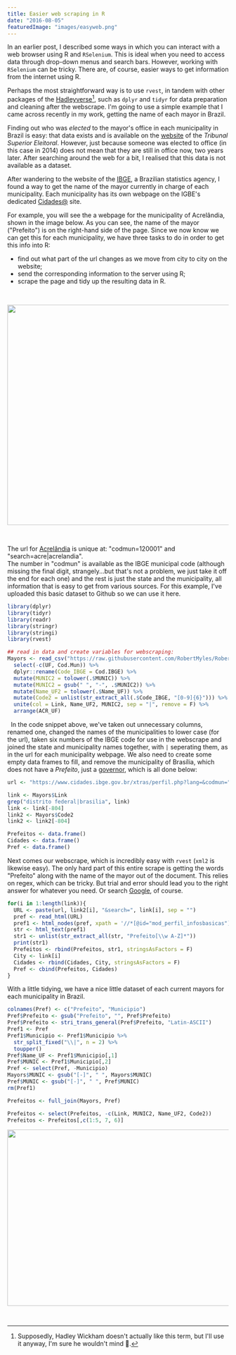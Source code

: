 ```yaml
---
title: Easier web scraping in R
date: "2016-08-05"
featuredImage: "images/easyweb.png"
---
```


In an earlier post, I described some ways in which you can interact with a web browser using R and `RSelenium`. This is ideal when you need to access data through drop-down menus and search bars. However, working with `RSelenium` can be tricky. There are, of course, easier ways to get information from the internet using R.

Perhaps the most straightforward way is to use `rvest`, in tandem with other packages of the [Hadleyverse](https://barryrowlingson.github.io/hadleyverse/#1)[^1], such as `dplyr` and `tidyr` for data preparation and cleaning after the webscrape. I'm going to use a simple example that I came across recently in my work, getting the name of each mayor in Brazil.

Finding out who was _elected_ to the mayor's office in each municipality in Brazil is easy: that data exists and is available on the [website](https://www.tse.jus.br/) of the _Tribunal Superior Eleitoral_. However, just because someone was elected to office (in this case in 2014) does not mean that they are still in office now, two years later. After searching around the web for a bit, I realised that this data is not available as a dataset.

After wandering to the website of the [IBGE](https://www.ibge.gov.br/home/), a Brazilian statistics agency, I found a way to get the name of the mayor currently in charge of each municipality. Each municipality has its own webpage on the IGBE's dedicated [Cidades@](https://www.cidades.ibge.gov.br/xtras/home.php) site.

For example, you will see the a webpage for the municipality of Acrelândia, shown in the image below. As you can see, the name of the mayor ("Prefeito") is on the right-hand side of the page. Since we now know we can get this for each municipality, we have three tasks to do in order to get this info into R:

- find out what part of the url changes as we move from city to city on the website;
- send the corresponding information to the server using R;
- scrape the page and tidy up the resulting data in R.

&nbsp;

<img src="https://i.imgur.com/MGqKffr.png" style="width:750px;height:500px;" />

&nbsp;

The url for [Acrelândia](https://www.cidades.ibge.gov.br/xtras/perfil.php?lang=&codmun=120001&search=acre|acrelandia) is unique at: "codmun=120001" and "search=acre|acrelandia".  
The number in "codmun" is available as the IBGE municipal code (although missing the final digit, strangely...but that's not a problem, we just take it off the end for each one) and the rest is just the state and the municipality, all information that is easy to get from various sources. For this example, I've uploaded this basic dataset to Github so we can use it here.

```r
library(dplyr)
library(tidyr)
library(readr)
library(stringr)
library(stringi)
library(rvest)

## read in data and create variables for webscraping:
Mayors <- read_csv("https://raw.githubusercontent.com/RobertMyles/RobertMyles.github.io/master/_data/IBGE_codes.csv") %>%
  select(-c(UF, Cod.Mun)) %>%
  dplyr::rename(Code_IBGE = Cod.IBGE) %>%
  mutate(MUNIC2 = tolower(.$MUNIC)) %>%
  mutate(MUNIC2 = gsub(" ", "-", .$MUNIC2)) %>%
  mutate(Name_UF2 = tolower(.$Name_UF)) %>%
  mutate(Code2 = unlist(str_extract_all(.$Code_IBGE, "[0-9]{6}"))) %>%
  unite(col = Link, Name_UF2, MUNIC2, sep = "|", remove = F) %>%
  arrange(ACR_UF)
```

&nbsp;
In the code snippet above, we've taken out unnecessary columns, renamed one, changed the names of the municipalities to lower case (for the url), taken six numbers of the IBGE code for use in the webscrape and joined the state and municipality names together, with `|` seperating them, as in the url for each municipality webpage. We also need to create some empty data frames to fill, and remove the municipality of Brasília, which does not have a _Prefeito_, just a [governor](https://www.cidades.ibge.gov.br/xtras/perfil.php?lang=&codmun=530010&search=distrito-federal|brasilia), which is all done below:

```r
url <- "https://www.cidades.ibge.gov.br/xtras/perfil.php?lang=&codmun="

link <- Mayors$Link
grep("distrito federal|brasilia", link)
link <- link[-804]
link2 <- Mayors$Code2
link2 <- link2[-804]

Prefeitos <- data.frame()
Cidades <- data.frame()
Pref <- data.frame()
```

Next comes our webscrape, which is incredibly easy with `rvest` (`xml2` is likewise easy). The only hard part of this entire scrape is getting the words "Prefeito" along with the name of the mayor out of the document. This relies on regex, which can be tricky. But trial and error should lead you to the right answer for whatever you need. Or search [Google](https://www.rexegg.com/regex-quickstart.html), of course.

```r
for(i in 1:length(link)){
  URL <- paste(url, link2[i], "&search=", link[i], sep = "")
  pref <- read_html(URL)
  pref1 <- html_nodes(pref, xpath = '//*[@id="mod_perfil_infosbasicas"]')
  str <- html_text(pref1)
  str1 <- unlist(str_extract_all(str, "Prefeito[\\w A-Z]*"))
  print(str1)
  Prefeitos <- rbind(Prefeitos, str1, stringsAsFactors = F)
  City <- link[i]
  Cidades <- rbind(Cidades, City, stringsAsFactors = F)
  Pref <- cbind(Prefeitos, Cidades)
}
```

With a little tidying, we have a nice little dataset of each current mayors for each municipality in Brazil.

```r
colnames(Pref) <- c("Prefeito", "Municipio")
Pref$Prefeito <- gsub("Prefeito", "", Pref$Prefeito)
Pref$Prefeito <- stri_trans_general(Pref$Prefeito, "Latin-ASCII")
Pref1 <- Pref
Pref1$Municipio <- Pref1$Municipio %>%
  str_split_fixed("\\|", n = 2) %>%
  toupper()
Pref$Name_UF <- Pref1$Municipio[,1]
Pref$MUNIC <- Pref1$Municipio[,2]
Pref <- select(Pref, -Municipio)
Mayors$MUNIC <- gsub("[-]", " ", Mayors$MUNIC)
Pref$MUNIC <- gsub("[-]", " ", Pref$MUNIC)
rm(Pref1)

Prefeitos <- full_join(Mayors, Pref)

Prefeitos <- select(Prefeitos, -c(Link, MUNIC2, Name_UF2, Code2))
Prefeitos <- Prefeitos[,c(1:5, 7, 6)]
```

<img src="https://i.imgur.com/TRMOSkV.png" style="width:650px;height:400px;" />

&nbsp;

[^1]: Supposedly, Hadley Wickham doesn't actually like this term, but I'll use it anyway, I'm sure he wouldn't mind 🙂.
